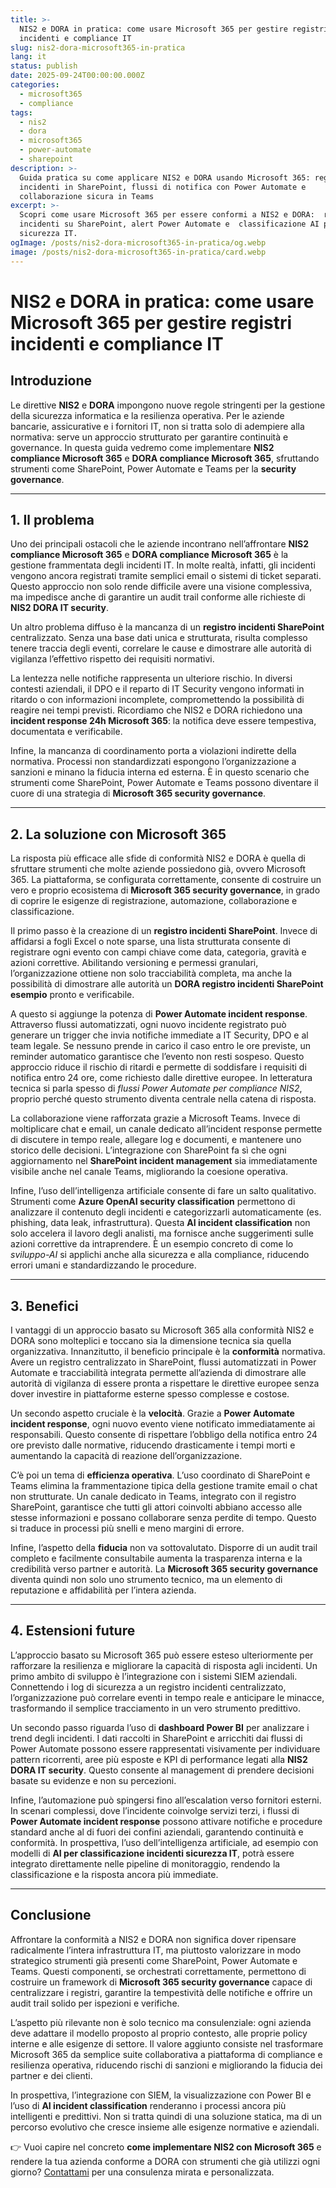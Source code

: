 ```yaml
---
title: >-
  NIS2 e DORA in pratica: come usare Microsoft 365 per gestire registri
  incidenti e compliance IT
slug: nis2-dora-microsoft365-in-pratica
lang: it
status: publish
date: 2025-09-24T00:00:00.000Z
categories:
  - microsoft365
  - compliance
tags:
  - nis2
  - dora
  - microsoft365
  - power-automate
  - sharepoint
description: >-
  Guida pratica su come applicare NIS2 e DORA usando Microsoft 365: registri
  incidenti in SharePoint, flussi di notifica con Power Automate e
  collaborazione sicura in Teams
excerpt: >-
  Scopri come usare Microsoft 365 per essere conformi a NIS2 e DORA:  registro
  incidenti su SharePoint, alert Power Automate e  classificazione AI per la
  sicurezza IT.
ogImage: /posts/nis2-dora-microsoft365-in-pratica/og.webp
image: /posts/nis2-dora-microsoft365-in-pratica/card.webp
---
```


# NIS2 e DORA in pratica: come usare Microsoft 365 per gestire registri incidenti e compliance IT

## Introduzione

Le direttive **NIS2** e **DORA** impongono nuove regole stringenti per la gestione della sicurezza informatica e la resilienza operativa. Per le aziende bancarie, assicurative e i fornitori IT, non si tratta solo di adempiere alla normativa: serve un approccio strutturato per garantire continuità e governance.
In questa guida vedremo come implementare **NIS2 compliance Microsoft 365** e **DORA compliance Microsoft 365**, sfruttando strumenti come SharePoint, Power Automate e Teams per la **security governance**.

---

## 1. Il problema

Uno dei principali ostacoli che le aziende incontrano nell’affrontare **NIS2 compliance Microsoft 365** e **DORA compliance Microsoft 365** è la gestione frammentata degli incidenti IT. In molte realtà, infatti, gli incidenti vengono ancora registrati tramite semplici email o sistemi di ticket separati. Questo approccio non solo rende difficile avere una visione complessiva, ma impedisce anche di garantire un audit trail conforme alle richieste di **NIS2 DORA IT security**.

Un altro problema diffuso è la mancanza di un **registro incidenti SharePoint** centralizzato. Senza una base dati unica e strutturata, risulta complesso tenere traccia degli eventi, correlare le cause e dimostrare alle autorità di vigilanza l’effettivo rispetto dei requisiti normativi.

La lentezza nelle notifiche rappresenta un ulteriore rischio. In diversi contesti aziendali, il DPO e il reparto di IT Security vengono informati in ritardo o con informazioni incomplete, compromettendo la possibilità di reagire nei tempi previsti. Ricordiamo che NIS2 e DORA richiedono una **incident response 24h Microsoft 365**: la notifica deve essere tempestiva, documentata e verificabile.

Infine, la mancanza di coordinamento porta a violazioni indirette della normativa. Processi non standardizzati espongono l’organizzazione a sanzioni e minano la fiducia interna ed esterna. È in questo scenario che strumenti come SharePoint, Power Automate e Teams possono diventare il cuore di una strategia di **Microsoft 365 security governance**.

---

## 2. La soluzione con Microsoft 365

La risposta più efficace alle sfide di conformità NIS2 e DORA è quella di sfruttare strumenti che molte aziende possiedono già, ovvero Microsoft 365. La piattaforma, se configurata correttamente, consente di costruire un vero e proprio ecosistema di **Microsoft 365 security governance**, in grado di coprire le esigenze di registrazione, automazione, collaborazione e classificazione.

Il primo passo è la creazione di un **registro incidenti SharePoint**. Invece di affidarsi a fogli Excel o note sparse, una lista strutturata consente di registrare ogni evento con campi chiave come data, categoria, gravità e azioni correttive. Abilitando versioning e permessi granulari, l’organizzazione ottiene non solo tracciabilità completa, ma anche la possibilità di dimostrare alle autorità un **DORA registro incidenti SharePoint esempio** pronto e verificabile.

A questo si aggiunge la potenza di **Power Automate incident response**. Attraverso flussi automatizzati, ogni nuovo incidente registrato può generare un trigger che invia notifiche immediate a IT Security, DPO e al team legale. Se nessuno prende in carico il caso entro le ore previste, un reminder automatico garantisce che l’evento non resti sospeso. Questo approccio riduce il rischio di ritardi e permette di soddisfare i requisiti di notifica entro 24 ore, come richiesto dalle direttive europee. In letteratura tecnica si parla spesso di *flussi Power Automate per compliance NIS2*, proprio perché questo strumento diventa centrale nella catena di risposta.

La collaborazione viene rafforzata grazie a Microsoft Teams. Invece di moltiplicare chat e email, un canale dedicato all’incident response permette di discutere in tempo reale, allegare log e documenti, e mantenere uno storico delle decisioni. L’integrazione con SharePoint fa sì che ogni aggiornamento nel **SharePoint incident management** sia immediatamente visibile anche nel canale Teams, migliorando la coesione operativa.

Infine, l’uso dell’intelligenza artificiale consente di fare un salto qualitativo. Strumenti come **Azure OpenAI security classification** permettono di analizzare il contenuto degli incidenti e categorizzarli automaticamente (es. phishing, data leak, infrastruttura). Questa **AI incident classification** non solo accelera il lavoro degli analisti, ma fornisce anche suggerimenti sulle azioni correttive da intraprendere. È un esempio concreto di come lo *sviluppo-AI* si applichi anche alla sicurezza e alla compliance, riducendo errori umani e standardizzando le procedure.

---

## 3. Benefici

I vantaggi di un approccio basato su Microsoft 365 alla conformità NIS2 e DORA sono molteplici e toccano sia la dimensione tecnica sia quella organizzativa. Innanzitutto, il beneficio principale è la **conformità** normativa. Avere un registro centralizzato in SharePoint, flussi automatizzati in Power Automate e tracciabilità integrata permette all’azienda di dimostrare alle autorità di vigilanza di essere pronta a rispettare le direttive europee senza dover investire in piattaforme esterne spesso complesse e costose.

Un secondo aspetto cruciale è la **velocità**. Grazie a **Power Automate incident response**, ogni nuovo evento viene notificato immediatamente ai responsabili. Questo consente di rispettare l’obbligo della notifica entro 24 ore previsto dalle normative, riducendo drasticamente i tempi morti e aumentando la capacità di reazione dell’organizzazione.

C’è poi un tema di **efficienza operativa**. L’uso coordinato di SharePoint e Teams elimina la frammentazione tipica della gestione tramite email o chat non strutturate. Un canale dedicato in Teams, integrato con il registro SharePoint, garantisce che tutti gli attori coinvolti abbiano accesso alle stesse informazioni e possano collaborare senza perdite di tempo. Questo si traduce in processi più snelli e meno margini di errore.

Infine, l’aspetto della **fiducia** non va sottovalutato. Disporre di un audit trail completo e facilmente consultabile aumenta la trasparenza interna e la credibilità verso partner e autorità. La **Microsoft 365 security governance** diventa quindi non solo uno strumento tecnico, ma un elemento di reputazione e affidabilità per l’intera azienda.

---

## 4. Estensioni future

L’approccio basato su Microsoft 365 può essere esteso ulteriormente per rafforzare la resilienza e migliorare la capacità di risposta agli incidenti. Un primo ambito di sviluppo è l’integrazione con i sistemi SIEM aziendali. Connettendo i log di sicurezza a un registro incidenti centralizzato, l’organizzazione può correlare eventi in tempo reale e anticipare le minacce, trasformando il semplice tracciamento in un vero strumento predittivo.

Un secondo passo riguarda l’uso di **dashboard Power BI** per analizzare i trend degli incidenti. I dati raccolti in SharePoint e arricchiti dai flussi di Power Automate possono essere rappresentati visivamente per individuare pattern ricorrenti, aree più esposte e KPI di performance legati alla **NIS2 DORA IT security**. Questo consente al management di prendere decisioni basate su evidenze e non su percezioni.

Infine, l’automazione può spingersi fino all’escalation verso fornitori esterni. In scenari complessi, dove l’incidente coinvolge servizi terzi, i flussi di **Power Automate incident response** possono attivare notifiche e procedure standard anche al di fuori dei confini aziendali, garantendo continuità e conformità. In prospettiva, l’uso dell’intelligenza artificiale, ad esempio con modelli di **AI per classificazione incidenti sicurezza IT**, potrà essere integrato direttamente nelle pipeline di monitoraggio, rendendo la classificazione e la risposta ancora più immediate.

---

## Conclusione

Affrontare la conformità a NIS2 e DORA non significa dover ripensare radicalmente l’intera infrastruttura IT, ma piuttosto valorizzare in modo strategico strumenti già presenti come SharePoint, Power Automate e Teams. Questi componenti, se orchestrati correttamente, permettono di costruire un framework di **Microsoft 365 security governance** capace di centralizzare i registri, garantire la tempestività delle notifiche e offrire un audit trail solido per ispezioni e verifiche.

L’aspetto più rilevante non è solo tecnico ma consulenziale: ogni azienda deve adattare il modello proposto al proprio contesto, alle proprie policy interne e alle esigenze di settore. Il valore aggiunto consiste nel trasformare Microsoft 365 da semplice suite collaborativa a piattaforma di compliance e resilienza operativa, riducendo rischi di sanzioni e migliorando la fiducia dei partner e dei clienti.

In prospettiva, l’integrazione con SIEM, la visualizzazione con Power BI e l’uso di **AI incident classification** renderanno i processi ancora più intelligenti e predittivi. Non si tratta quindi di una soluzione statica, ma di un percorso evolutivo che cresce insieme alle esigenze normative e aziendali.

👉 Vuoi capire nel concreto **come implementare NIS2 con Microsoft 365** e rendere la tua azienda conforme a DORA con strumenti che già utilizzi ogni giorno? [Contattami](/contact) per una consulenza mirata e personalizzata.
